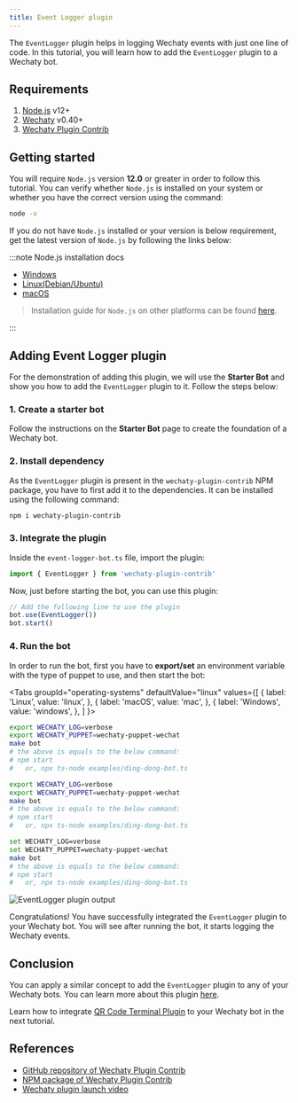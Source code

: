 ```yaml
---
title: Event Logger plugin
---
```


<!-- MDX import -->



The `EventLogger` plugin helps in logging Wechaty events with just one line of code. In this tutorial, you will learn how to add the `EventLogger` plugin to a Wechaty bot.

## Requirements

1. [Node.js](https://nodejs.org/en/download) v12+
2. [Wechaty](https://www.npmjs.com/package/wechaty) v0.40+
3. [Wechaty Plugin Contrib](https://www.npmjs.com/package/wechaty-plugin-contrib)

## Getting started

You will require `Node.js` version **12.0** or greater in order to follow this tutorial. You can verify whether `Node.js` is installed on your system or whether you have the correct version using the command:

```sh
node -v
```

If you do not have `Node.js` installed or your version is below requirement, get the latest version of `Node.js` by following the links below:

:::note Node.js installation docs

* [Windows](https://nodejs.org/en/download/package-manager/#windows)
* [Linux\(Debian/Ubuntu\)](https://nodejs.org/en/download/package-manager/#debian-and-ubuntu-based-linux-distributions)
* [macOS](https://nodejs.org/en/download/package-manager/#macos)

> Installation guide for `Node.js` on other platforms can be found [here](https://nodejs.org/en/download/package-manager/).

:::

## Adding Event Logger plugin

For the demonstration of adding this plugin, we will use the **Starter Bot** and show you how to add the `EventLogger` plugin to it. Follow the steps below:

### 1. Create a starter bot

Follow the instructions on the **Starter Bot** page to create the foundation of a Wechaty bot.

### 2. Install dependency

As the `EventLogger` plugin is present in the `wechaty-plugin-contrib` NPM package, you have to first add it to the dependencies. It can be installed using the following command:

```sh
npm i wechaty-plugin-contrib
```

### 3. Integrate the plugin

Inside the `event-logger-bot.ts` file, import the plugin:

```ts
import { EventLogger } from 'wechaty-plugin-contrib'
```

Now, just before starting the bot, you can use this plugin:

```ts
// Add the following line to use the plugin
bot.use(EventLogger())
bot.start()
```

### 4. Run the bot

In order to run the bot, first you have to **export/set** an environment variable with the type of puppet to use, and then start the bot:

<Tabs
  groupId="operating-systems"
  defaultValue="linux"
  values={[
    { label: 'Linux',   value: 'linux', },
    { label: 'macOS',   value: 'mac', },
    { label: 'Windows', value: 'windows', },
  ]
}>

<TabItem value="linux">

```bash
export WECHATY_LOG=verbose
export WECHATY_PUPPET=wechaty-puppet-wechat
make bot
# the above is equals to the below command:
# npm start
#   or, npx ts-node examples/ding-dong-bot.ts
```

</TabItem>
<TabItem value="mac">

```bash
export WECHATY_LOG=verbose
export WECHATY_PUPPET=wechaty-puppet-wechat
make bot
# the above is equals to the below command:
# npm start
#   or, npx ts-node examples/ding-dong-bot.ts
```

</TabItem>
<TabItem value="windows">

```bash
set WECHATY_LOG=verbose
set WECHATY_PUPPET=wechaty-puppet-wechat
make bot
# the above is equals to the below command:
# npm start
#   or, npx ts-node examples/ding-dong-bot.ts
```

</TabItem>
</Tabs>

![EventLogger plugin output](../../static/img/docs/using-plugin-with-wechaty/event-logger/event-logger-output.webp)

Congratulations! You have successfully integrated the `EventLogger` plugin to your Wechaty bot. You will see after running the bot, it starts logging the Wechaty events.

## Conclusion

You can apply a similar concept to add the `EventLogger` plugin to any of your Wechaty bots. You can learn more about this plugin [here](https://github.com/wechaty/wechaty-plugin-contrib#2-eventlogger).

Learn how to integrate [QR Code Terminal Plugin](./qr-code-terminal) to your Wechaty bot in the next tutorial.

## References

* [GitHub repository of Wechaty Plugin Contrib](https://github.com/wechaty/wechaty-plugin-contrib)
* [NPM package of Wechaty Plugin Contrib](https://www.npmjs.com/package/wechaty-plugin-contrib)
* [Wechaty plugin launch video](https://www.youtube.com/watch?v=tfGZXoe_aA4)
